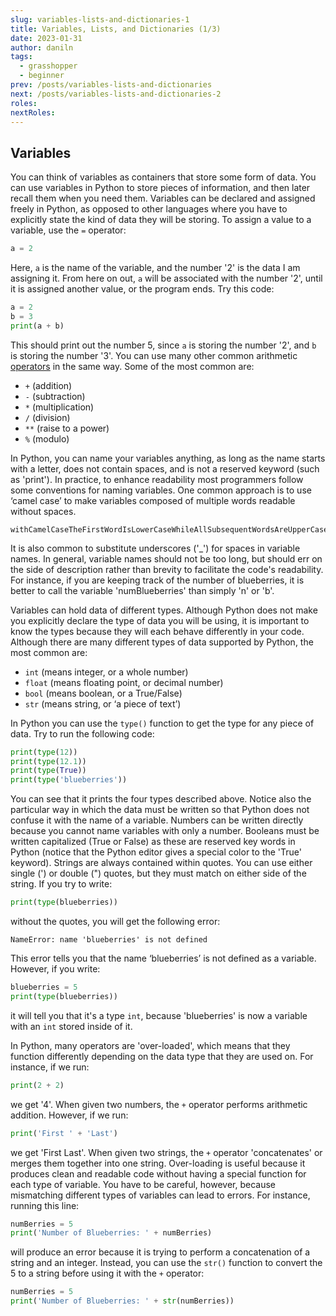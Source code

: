 ```yaml
---
slug: variables-lists-and-dictionaries-1
title: Variables, Lists, and Dictionaries (1/3)
date: 2023-01-31
author: daniln
tags:
  - grasshopper
  - beginner
prev: /posts/variables-lists-and-dictionaries
next: /posts/variables-lists-and-dictionaries-2
roles:
nextRoles:
---
```


## Variables

You can think of variables as containers that store some form of data. You can use variables in Python to store pieces of information, and then later recall them when you need them. Variables can be declared and assigned freely in Python, as opposed to other languages where you have to explicitly state the kind of data they will be storing. To assign a value to a variable, use the `=` operator:

```python
a = 2
```

Here, `a` is the name of the variable, and the number '2' is the data I am assigning it. From here on out, `a` will be associated with the number '2', until it is assigned another value, or the program ends. Try this code:

```python
a = 2
b = 3
print(a + b)
```

This should print out the number 5, since `a` is storing the number '2', and `b` is storing the number '3'. You can use many other common arithmetic [operators](https://www.w3schools.com/python/python_operators.asp) in the same way. Some of the most common are:

- `+` (addition)
- `-` (subtraction)
- `*` (multiplication)
- `/` (division)
- `**` (raise to a power)
- `%` (modulo)

In Python, you can name your variables anything, as long as the name starts with a letter, does not contain spaces, and is not a reserved keyword (such as 'print'). In practice, to enhance readability most programmers follow some conventions for naming variables. One common approach is to use ‘camel case’ to make variables composed of multiple words readable without spaces.

```
withCamelCaseTheFirstWordIsLowerCaseWhileAllSubsequentWordsAreUpperCase
```

It is also common to substitute underscores ('\_') for spaces in variable names. In general, variable names should not be too long, but should err on the side of description rather than brevity to facilitate the code's readability. For instance, if you are keeping track of the number of blueberries, it is better to call the variable 'numBlueberries' than simply 'n' or 'b'.

Variables can hold data of different types. Although Python does not make you explicitly declare the type of data you will be using, it is important to know the types because they will each behave differently in your code. Although there are many different types of data supported by Python, the most common are:

- `int` (means integer, or a whole number)
- `float` (means floating point, or decimal number)
- `bool` (means boolean, or a True/False)
- `str` (means string, or ‘a piece of text’)

In Python you can use the `type()` function to get the type for any piece of data. Try to run the following code:

```python
print(type(12))
print(type(12.1))
print(type(True))
print(type('blueberries'))
```

You can see that it prints the four types described above. Notice also the particular way in which the data must be written so that Python does not confuse it with the name of a variable. Numbers can be written directly because you cannot name variables with only a number. Booleans must be written capitalized (True or False) as these are reserved key words in Python (notice that the Python editor gives a special color to the 'True' keyword). Strings are always contained within quotes. You can use either single (') or double (") quotes, but they must match on either side of the string. If you try to write:

```python
print(type(blueberries))
```

without the quotes, you will get the following error:

```
NameError: name 'blueberries' is not defined
```

This error tells you that the name ‘blueberries’ is not defined as a variable. However, if you write:

```python
blueberries = 5
print(type(blueberries))
```

it will tell you that it's a type `int`, because 'blueberries' is now a variable with an `int` stored inside of it.

In Python, many operators are 'over-loaded', which means that they function differently depending on the data type that they are used on. For instance, if we run:

```python
print(2 + 2)
```

we get '4'. When given two numbers, the `+` operator performs arithmetic addition. However, if we run:

```python
print('First ' + 'Last')
```

we get 'First Last'. When given two strings, the `+` operator 'concatenates' or merges them together into one string. Over-loading is useful because it produces clean and readable code without having a special function for each type of variable. You have to be careful, however, because mismatching different types of variables can lead to errors. For instance, running this line:

```python
numBerries = 5
print('Number of Blueberries: ' + numBerries)
```

will produce an error because it is trying to perform a concatenation of a string and an integer. Instead, you can use the `str()` function to convert the 5 to a string before using it with the `+` operator:

```python
numBerries = 5
print('Number of Blueberries: ' + str(numBerries))
```
